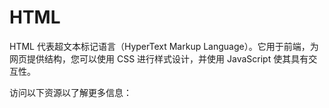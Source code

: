 # HTML

HTML 代表超文本标记语言（HyperText Markup Language）。它用于前端，为网页提供结构，您可以使用 CSS 进行样式设计，并使用 JavaScript 使其具有交互性。

访问以下资源以了解更多信息：

<LinkItem
  type="article"
  href="https://developer.mozilla.org/zh-CN/docs/Learn/HTML"
  label="MDN: 使用 HTML 组织网站内容"
/>
<LinkItem
  type="article"
  href="https://www.runoob.com/html/html-tutorial.html"
  label="菜鸟教程: HTML 教程"
/>
<LinkItem
  type="video"
  href="https://www.bilibili.com/video/BV14J4114768"
  label="前端入门教程 —— HTML"
/>
